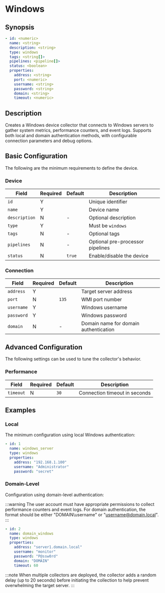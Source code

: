 # Windows

## Synopsis

```yaml
- id: <numeric>
  name: <string>
  description: <string>
  type: windows
  tags: <string[]>
  pipelines: <pipeline[]>
  status: <boolean>
  properties:
    address: <string>
    port: <numeric>
    username: <string>
    password: <string>
    domain: <string>
    timeout: <numeric>
```

## Description

Creates a Windows device collector that connects to Windows servers to gather system metrics, performance counters, and event logs. Supports both local and domain authentication methods, with configurable connection parameters and debug options.

## Basic Configuration

The following are the minimum requirements to define the device.

### Device

|Field|Required|Default|Description|
|---|---|---|---|
|`id`|Y||Unique identifier|
|`name`|Y||Device name|
|`description`|N|-|Optional description|
|`type`|Y||Must be `windows`|
|`tags`|N|-|Optional tags|
|`pipelines`|N|-|Optional pre-processor pipelines|
|`status`|N|`true`|Enable/disable the device|

### Connection

|Field|Required|Default|Description|
|---|---|---|---|
|`address`|Y||Target server address|
|`port`|N|`135`|WMI port number|
|`username`|Y||Windows username|
|`password`|Y||Windows password|
|`domain`|N|-|Domain name for domain authentication|

## Advanced Configuration

The following settings can be used to tune the collector's behavior.

### Performance

|Field|Required|Default|Description|
|---|---|---|---|
|`timeout`|N|`30`|Connection timeout in seconds|

## Examples

### Local

The minimum configuration using local Windows authentication:

```yaml
- id: 1
  name: windows_server
  type: windows
  properties:
    address: "192.168.1.100"
    username: "Administrator"
    password: "secret"
```

### Domain-Level

Configuration using domain-level authentication:

:::warning
The user account must have appropriate permissions to collect performance counters and event logs. For domain authentication, the format should be either "DOMAIN\\username" or "username@domain.local".
:::

```yaml
- id: 2
  name: domain_windows
  type: windows
  properties:
    address: "server1.domain.local"
    username: "monitor"
    password: "P@ssw0rd"
    domain: "DOMAIN"
    timeout: 60
```

:::note
When multiple collectors are deployed, the collector adds a random delay (up to 20 seconds) before initiating the collection to help prevent overwhelming the target server.
:::
